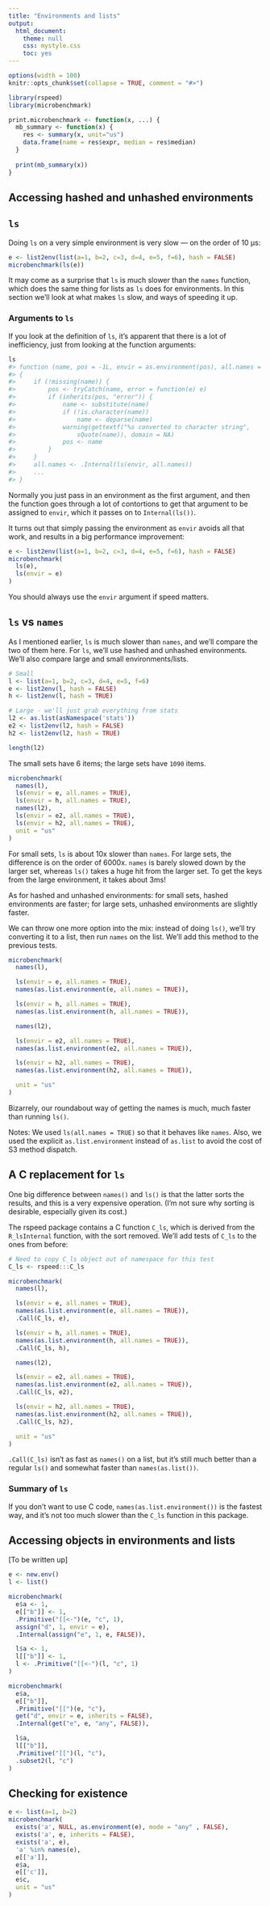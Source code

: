 ```yaml
---
title: "Environments and lists"
output:
  html_document:
    theme: null
    css: mystyle.css
    toc: yes
---
```


<!--
%\VignetteEngine{knitr::rmarkdown}
%\VignetteIndexEntry{Environments and lists}
-->

```r
options(width = 100)
knitr::opts_chunk$set(collapse = TRUE, comment = "#>")
```

```r
library(rspeed)
library(microbenchmark)

print.microbenchmark <- function(x, ...) {
  mb_summary <- function(x) {
    res <- summary(x, unit="us")
    data.frame(name = res$expr, median = res$median)
  }
  
  print(mb_summary(x))
}

```

## Accessing hashed and unhashed environments


## `ls`

Doing `ls` on a very simple environment is very slow --- on the order of 10 µs:

```r
e <- list2env(list(a=1, b=2, c=3, d=4, e=5, f=6), hash = FALSE)
microbenchmark(ls(e))
```

It may come as a surprise that `ls` is much slower than the `names` function, which does the same thing for lists as `ls` does for environments. In this section we'll look at what makes `ls` slow, and ways of speeding it up.


### Arguments to `ls`

If you look at the definition of `ls`, it's apparent that there is a lot of inefficiency, just from looking at the function arguments:

```r
ls
#> function (name, pos = -1L, envir = as.environment(pos), all.names = FALSE, pattern) 
#> {
#>     if (!missing(name)) {
#>         pos <- tryCatch(name, error = function(e) e)
#>         if (inherits(pos, "error")) {
#>             name <- substitute(name)
#>             if (!is.character(name)) 
#>                 name <- deparse(name)
#>             warning(gettextf("%s converted to character string", 
#>                 sQuote(name)), domain = NA)
#>             pos <- name
#>         }
#>     }
#>     all.names <- .Internal(ls(envir, all.names))
#>     ...
#> }
```

Normally you just pass in an environment as the first argument, and then the function goes through a lot of contortions to get that argument to be assigned to `envir`, which it passes on to `Internal(ls())`.

It turns out that simply passing the environment as `envir` avoids all that work, and results in a big performance improvement:

```r
e <- list2env(list(a=1, b=2, c=3, d=4, e=5, f=6), hash = FALSE)
microbenchmark(
  ls(e),
  ls(envir = e)
)
```

You should always use the `envir` argument if speed matters.

## `ls` vs `names`

As I mentioned earlier, `ls` is much slower than `names`, and we'll compare the two of them here. For `ls`, we'll use hashed and unhashed environments. We'll also compare large and small environments/lists.

```r
# Small
l <- list(a=1, b=2, c=3, d=4, e=5, f=6)
e <- list2env(l, hash = FALSE)
h <- list2env(l, hash = TRUE)

# Large - we'll just grab everything from stats
l2 <- as.list(asNamespace('stats'))
e2 <- list2env(l2, hash = FALSE)
h2 <- list2env(l2, hash = TRUE)

length(l2)
```

The small sets have 6 items; the large sets have `1090` items.

```r
microbenchmark(
  names(l),
  ls(envir = e, all.names = TRUE),
  ls(envir = h, all.names = TRUE),
  names(l2),
  ls(envir = e2, all.names = TRUE),
  ls(envir = h2, all.names = TRUE),
  unit = "us"
)
```

For small sets, `ls` is about 10x slower than `names`. For large sets, the difference is on the order of 6000x. `names` is barely slowed down by the larger set, whereas `ls()` takes a huge hit from the larger set. To get the keys from the large environment, it takes about 3ms!

As for hashed and unhashed environments: for small sets, hashed environments are faster; for large sets, unhashed environments are slightly faster.

We can throw one more option into the mix: instead of doing `ls()`, we'll try converting it to a list, then run `names` on the list. We'll add this method to the previous tests.

```r
microbenchmark(
  names(l),

  ls(envir = e, all.names = TRUE),
  names(as.list.environment(e, all.names = TRUE)),

  ls(envir = h, all.names = TRUE),
  names(as.list.environment(h, all.names = TRUE)),

  names(l2),

  ls(envir = e2, all.names = TRUE),
  names(as.list.environment(e2, all.names = TRUE)),

  ls(envir = h2, all.names = TRUE),
  names(as.list.environment(h2, all.names = TRUE)),

  unit = "us"
)
```

Bizarrely, our roundabout way of getting the names is much, much faster than running `ls()`.

Notes: We used `ls(all.names = TRUE)` so that it behaves like `names`. Also, we used the explicit `as.list.environment` instead of `as.list` to avoid the cost of S3 method dispatch.


## A C replacement for `ls`

One big difference between `names()` and `ls()` is that the latter sorts the results, and this is a very expensive operation. (I'm not sure why sorting is desirable, especially given its cost.)

The rspeed package contains a C function `C_ls`, which is derived from the `R_lsInternal` function, with the sort removed. We'll add tests of `C_ls` to the ones from before:

```r
# Need to copy C_ls object out of namespace for this test
C_ls <- rspeed:::C_ls

microbenchmark(
  names(l),

  ls(envir = e, all.names = TRUE),
  names(as.list.environment(e, all.names = TRUE)),
  .Call(C_ls, e),

  ls(envir = h, all.names = TRUE),
  names(as.list.environment(h, all.names = TRUE)),
  .Call(C_ls, h),

  names(l2),

  ls(envir = e2, all.names = TRUE),
  names(as.list.environment(e2, all.names = TRUE)),
  .Call(C_ls, e2),

  ls(envir = h2, all.names = TRUE),
  names(as.list.environment(h2, all.names = TRUE)),
  .Call(C_ls, h2),

  unit = "us"
)
```

`.Call(C_ls)` isn't as fast as `names()` on a list, but it's still much better than a regular `ls()` and somewhat faster than `names(as.list())`.

### Summary of `ls`

If you don't want to use C code, `names(as.list.environment())` is the fastest way, and it's not too much slower than the `C_ls` function in this package.



## Accessing objects in environments and lists

[To be written up]

```r
e <- new.env()
l <- list()

microbenchmark(
  e$a <- 1,
  e[["b"]] <- 1,
  .Primitive("[[<-")(e, "c", 1),
  assign("d", 1, envir = e),
  .Internal(assign("e", 1, e, FALSE)),

  l$a <- 1,
  l[["b"]] <- 1,
  l <- .Primitive("[[<-")(l, "c", 1)
)

microbenchmark(
  e$a,
  e[["b"]],
  .Primitive("[[")(e, "c"),
  get("d", envir = e, inherits = FALSE),
  .Internal(get("e", e, "any", FALSE)),

  l$a,
  l[["b"]],
  .Primitive("[[")(l, "c"),
  .subset2(l, "c")
)
```


## Checking for existence

```r
e <- list(a=1, b=2)
microbenchmark(
  exists('a', NULL, as.environment(e), mode = "any" , FALSE),
  exists('a', e, inherits = FALSE),
  exists('a', e),
  'a' %in% names(e),
  e[['a']],
  e$a,
  e[['c']],
  e$c,
  unit = "us"
)

```

